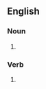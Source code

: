 ==English==

===Noun===
{{en-noun|es}}

# {{lb|en|rare|archaic}} {{alternative spelling of|en|harness}}

===Verb===
{{en-verb|es}}

# {{lb|en|rare|archaic}} {{alternative spelling of|en|harness}}